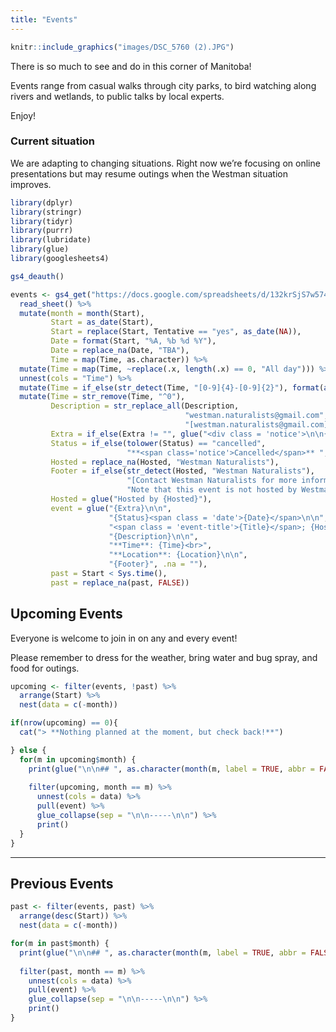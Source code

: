 ```yaml
---
title: "Events"
---
```


```r
knitr::include_graphics("images/DSC_5760 (2).JPG")
```


There is so much to see and do in this corner of Manitoba!

Events range from casual walks through city parks, to bird watching along rivers and wetlands, to public talks by local experts.

Enjoy!

### Current situation {.notice}
We are adapting to changing situations. Right now we're focusing on online presentations but may resume outings when the Westman situation improves. 

<!-- 
**Westman Naturalists are venturing outside!**

We will follow current public health guidelines for all our outings, please assess the risks based on your own situation. For more details please see [our protocols](resources.html). We are limiting groups to a maximum of 15, so sign-up is required for each outing.  We have listed a few outings below, and will add more. We are also looking into additional webinar presentations. -->


```r
library(dplyr)
library(stringr)
library(tidyr)
library(purrr)
library(lubridate)
library(glue)
library(googlesheets4)

gs4_deauth()

events <- gs4_get("https://docs.google.com/spreadsheets/d/132krSjS7w574gavkX31XxmcmmafXbC-zfM81W2mDXAY/") %>%
  read_sheet() %>%
  mutate(month = month(Start),
         Start = as_date(Start),
         Start = replace(Start, Tentative == "yes", as_date(NA)),
         Date = format(Start, "%A, %b %d %Y"),
         Date = replace_na(Date, "TBA"),
         Time = map(Time, as.character)) %>%
  mutate(Time = map(Time, ~replace(.x, length(.x) == 0, "All day"))) %>%
  unnest(cols = "Time") %>%
  mutate(Time = if_else(str_detect(Time, "[0-9]{4}-[0-9]{2}"), format(as_datetime(Time), "%I:%M %p"), Time)) %>%
  mutate(Time = str_remove(Time, "^0"),
         Description = str_replace_all(Description, 
                                       "westman.naturalists@gmail.com", 
                                       "[westman.naturalists@gmail.com](mailto:westman.naturalists@gmail.com)"),
         Extra = if_else(Extra != "", glue("<div class = 'notice'>\n\n{Extra}\n\n</div>"), ""),
         Status = if_else(tolower(Status) == "cancelled",
                          "**<span class='notice'>Cancelled</span>** ", ""),
         Hosted = replace_na(Hosted, "Westman Naturalists"),
         Footer = if_else(str_detect(Hosted, "Westman Naturalists"), 
                          "[Contact Westman Naturalists for more information](mailto:westman.naturalists@gmail.com)",
                          "Note that this event is not hosted by Westman Naturalists"),
         Hosted = glue("Hosted by {Hosted}"),
         event = glue("{Extra}\n\n",
                      "{Status}<span class = 'date'>{Date}</span>\n\n",
                      "<span class = 'event-title'>{Title}</span>; {Hosted}\n\n",
                      "{Description}\n\n", 
                      "**Time**: {Time}<br>",
                      "**Location**: {Location}\n\n",
                      "{Footer}", .na = ""),
         past = Start < Sys.time(),
         past = replace_na(past, FALSE))
```


## Upcoming Events

Everyone is welcome to join in on any and every event!

Please remember to dress for the weather, bring water and bug spray, and food for outings.
<!-- To aid in planning, please let us know if you are attending any of our out of town trips, by [sending the Westman Naturalists an email](mailto:westman.naturalists@gmail.com). -->



```r
upcoming <- filter(events, !past) %>%
  arrange(Start) %>%
  nest(data = c(-month))

if(nrow(upcoming) == 0){
  cat("> **Nothing planned at the moment, but check back!**")

} else {
  for(m in upcoming$month) {
    print(glue("\n\n## ", as.character(month(m, label = TRUE, abbr = FALSE)), "\n\n"))
    
    filter(upcoming, month == m) %>%
      unnest(cols = data) %>%
      pull(event) %>%
      glue_collapse(sep = "\n\n-----\n\n") %>%
      print()
  }
}
```


--------

## Previous Events
```r
past <- filter(events, past) %>%
  arrange(desc(Start)) %>%
  nest(data = c(-month))

for(m in past$month) {
  print(glue("\n\n## ", as.character(month(m, label = TRUE, abbr = FALSE)), "\n\n"))
  
  filter(past, month == m) %>%
    unnest(cols = data) %>%
    pull(event) %>%
    glue_collapse(sep = "\n\n-----\n\n") %>%
    print()
}
```

